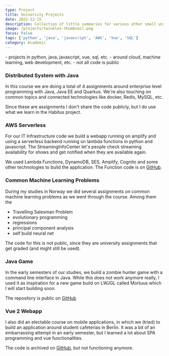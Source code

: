 ```yaml
---
type: Project
title: University Projects
date: 2022-12-15
description: Collection of little summaries for various other small university projects.
image: /projects/twinkles-thumbnail.png
focus: False
tags: ['python', 'java', 'javascript', 'AWS', 'Vue', 'SQL']
category: Academic
---
```

<Callout>
    - projects in python, java, javascript, vue, sql, etc.
    - around cloud, machine learning, web development, etc.
    - not all code is public
</Callout>

### Distributed System with Java

In this course we are doing a total of 4 assignments around enterprise level programming with Java, Java EE and Quarkus. We're also touching on common topics and connected technologies like docker, Redis, MySQL, etc.

Since these are assignments I don't share the code publicly, but I do use what we learn in the Habitus project.

### AWS Serverless

For our IT Infrastructure code we build a webapp running on amplify and using a serverless backend running on lambda functions in python and javascript. The StreamingInfoCenter let's people check streaming availability for shows and get notified when they are available again.

We used Lambda Functions, DynamoDB, SES, Amplify, Cognito and some other technologies to build the application. The Function code is on [GitHub](https://github.com/LennardZuendorf/StreamingInfoCenter-AWS).

### Common Machine Learning Problems

During my studies in Norway we did several assignments on common machine learning problems as we went through the course. Among them the
- Travelling Salesman Problem
- evolutionary programming
- regressions
- principal component analysis
- self build neural net

The code for this is not public, since they are university assignments that get graded (and might still be used).

### Java Game

In the early semesters of our studies, we build a zombie hunter game with a command line interface in Java. While this does not work anymore really, I used it as inspiration for a new game build on LWJGL called Mortuus which I will start building soon.

The repository is public on [GitHub](https://github.com/LennardZuendorf/mortuus)

### Vue 2 Webapp

I also did an electable course on mobile applications, in which we (tried) to build an application around student cafeterias in Berlin. It was a bit of an embarrassing attempt in an early semester, but I learned a lot about SPA programming and vue functionalities.

The code is archived on [GitHub](https://github.com/LennardZuendorf/caupona), but not functioning anymore.